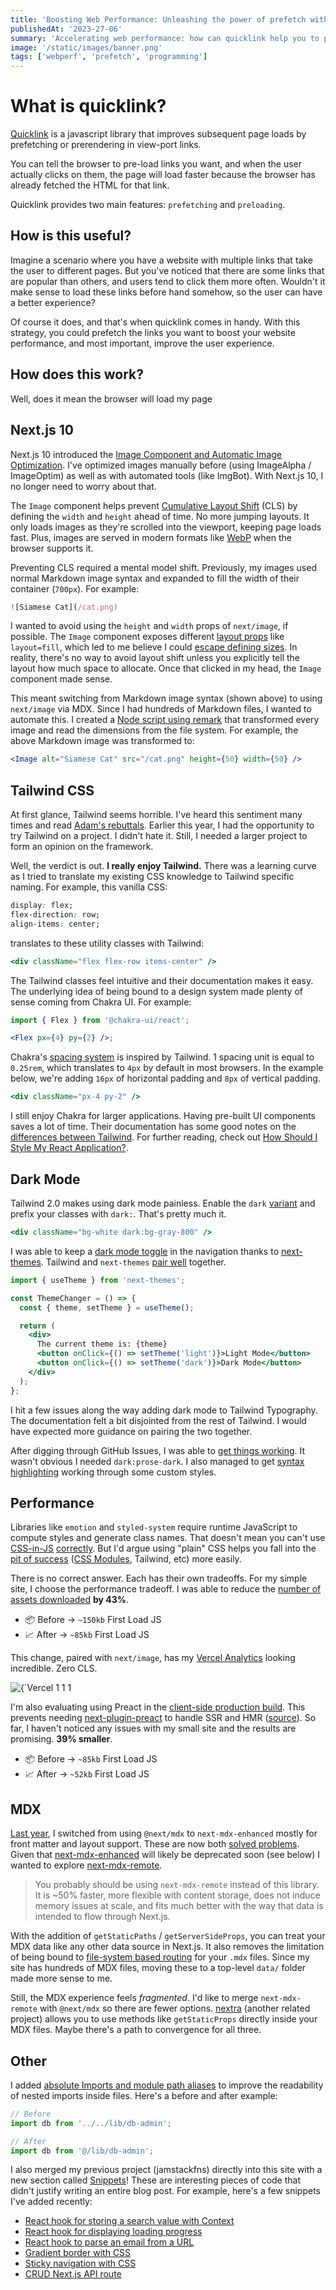 ```yaml
---
title: 'Boosting Web Performance: Unleashing the power of prefetch with quicklink'
publishedAt: '2023-27-06'
summary: 'Accelerating web performance: how can quicklink help you to prefetch links, improve user experience, and load content faster?'
image: '/static/images/banner.png'
tags: ['webperf', 'prefetch', 'programming']
---
```


# What is quicklink?

[Quicklink](https://github.com/GoogleChromeLabs/quicklink) is a javascript library that improves subsequent page loads by prefetching or prerendering in view-port links.

You can tell the browser to pre-load links you want, and when the user
actually clicks on them, the page will load faster because
the browser has already fetched the HTML for that link.

Quicklink provides two main features: `prefetching` and `preloading`.

## How is this useful?

Imagine a scenario where you have a website with multiple links
that take the user to different pages. But you've noticed that there
are some links that are popular than others, and users tend to click them more often.
Wouldn't it make sense to load these links before hand somehow, so the
user can have a better experience?

Of course it does, and that's when quicklink comes in handy.
With this strategy, you could prefetch the links you want to boost
your website performance, and most important, improve the user experience.

## How does this work?

Well, does it mean the browser will load my page

## Next.js 10

Next.js 10 introduced the [Image Component and Automatic Image Optimization](https://nextjs.org/docs/basic-features/image-optimization). I've optimized images manually before (using ImageAlpha / ImageOptim) as well as with automated tools (like ImgBot). With Next.js 10, I no longer need to worry about that.

The `Image` component helps prevent [Cumulative Layout Shift](https://web.dev/cls/) (CLS) by defining the `width` and `height` ahead of time. No more jumping layouts. It only loads images as they're scrolled into the viewport, keeping page loads fast. Plus, images are served in modern formats like [WebP](https://developer.mozilla.org/en-US/docs/Web/Media/Formats/Image_types) when the browser supports it.

Preventing CLS required a mental model shift. Previously, my images used normal Markdown image syntax and expanded to fill the width of their container (`700px`). For example:

```jsx
![Siamese Cat](/cat.png)
```

I wanted to avoid using the `height` and `width` props of `next/image`, if possible. The `Image` component exposes different [layout props](https://nextjs.org/docs/api-reference/next/image#layout) like `layout=fill`, which led to me believe I could [escape defining sizes](https://github.com/vercel/next.js/blob/canary/examples/image-component/pages/layout-fill.js). In reality, there's no way to avoid layout shift unless you explicitly tell the layout how much space to allocate. Once that clicked in my head, the `Image` component made sense.

This meant switching from Markdown image syntax (shown above) to using `next/image` via MDX. Since I had hundreds of Markdown files, I wanted to automate this. I created a [Node script using remark](https://github.com/leerob/leerob.io/blob/master/scripts/markdown-to-next-image.js) that transformed every image and read the dimensions from the file system. For example, the above Markdown image was transformed to:

```jsx
<Image alt="Siamese Cat" src="/cat.png" height={50} width={50} />
```

## Tailwind CSS

At first glance, Tailwind seems horrible. I've heard this sentiment many times and read [Adam's rebuttals](https://adamwathan.me/css-utility-classes-and-separation-of-concerns/). Earlier this year, I had the opportunity to try Tailwind on a project. I didn't hate it. Still, I needed a larger project to form an opinion on the framework.

Well, the verdict is out. **I really enjoy Tailwind.** There was a learning curve as I tried to translate my existing CSS knowledge to Tailwind specific naming. For example, this vanilla CSS:

```css
display: flex;
flex-direction: row;
align-items: center;
```

translates to these utility classes with Tailwind:

```jsx
<div className="flex flex-row items-center" />
```

The Tailwind classes feel intuitive and their documentation makes it easy. The underlying idea of being bound to a design system made plenty of sense coming from Chakra UI. For example:

```jsx
import { Flex } from '@chakra-ui/react';

<Flex px={4} py={2} />;
```

Chakra's [spacing system](https://chakra-ui.com/docs/theming/theme#spacing) is inspired by Tailwind. 1 spacing unit is equal to `0.25rem`, which translates to `4px` by default in most browsers. In the example below, we're adding `16px` of horizontal padding and `8px` of vertical padding.

```jsx
<div className="px-4 py-2" />
```

I still enjoy Chakra for larger applications. Having pre-built UI components saves a lot of time. Their documentation has some good notes on the [differences between Tailwind](https://chakra-ui.com/docs/comparison#how-is-chakra-different-from-tailwind-css). For further reading, check out [How Should I Style My React Application?](/blog/css-with-react).

## Dark Mode

Tailwind 2.0 makes using dark mode painless. Enable the `dark` [variant](https://tailwindcss.com/docs/dark-mode) and prefix your classes with `dark:`. That's pretty much it.

```jsx
<div className="bg-white dark:bg-gray-800" />
```

I was able to keep a [dark mode toggle](https://github.com/leerob/leerob.io/blob/master/components/Container.js) in the navigation thanks to [next-themes](https://github.com/pacocoursey/next-themes). Tailwind and `next-themes` [pair well](https://github.com/pacocoursey/next-themes#with-tailwind) together.

```jsx
import { useTheme } from 'next-themes';

const ThemeChanger = () => {
  const { theme, setTheme } = useTheme();

  return (
    <div>
      The current theme is: {theme}
      <button onClick={() => setTheme('light')}>Light Mode</button>
      <button onClick={() => setTheme('dark')}>Dark Mode</button>
    </div>
  );
};
```

I hit a few issues along the way adding dark mode to Tailwind Typography. The documentation felt a bit disjointed from the rest of Tailwind. I would have expected more guidance on pairing the two together.

After digging through GitHub Issues, I was able to [get things working](https://github.com/leerob/leerob.io/blob/master/tailwind.config.js). It wasn't obvious I needed `dark:prose-dark`. I also managed to get [syntax highlighting](https://github.com/leerob/leerob.io/blob/master/styles/global.css) working through some custom styles.

## Performance

Libraries like `emotion` and `styled-system` require runtime JavaScript to compute styles and generate class names. That doesn't mean you can't use [CSS-in-JS](https://github.com/callstack/linaria) [correctly](https://github.com/ben-rogerson/twin.macro). But I'd argue using "plain" CSS helps you fall into the [pit of success](https://blog.codinghorror.com/falling-into-the-pit-of-success/) ([CSS Modules](https://nextjs.org/docs/basic-features/built-in-css-support), Tailwind, etc) more easily.

There is no correct answer. Each has their own tradeoffs. For my simple site, I choose the performance tradeoff. I was able to reduce the [number of assets downloaded](https://nextjs.org/docs/api-reference/cli#build) **by 43%**.

- 📦 Before → `~150kb` First Load JS
- 📈 After → `~85kb` First Load JS

This change, paired with `next/image`, has my [Vercel Analytics](https://vercel.com/docs/analytics) looking incredible. Zero CLS.

<Link href="/">
  <Image
    alt={`Vercel Analytics`}
    src={`/static/images/example/report.png`}
    width={1000}
    height={500}
  />
</Link>

<span className="inline-grid grid-cols-3 gap-x-4">
  <span>1</span>
  <span>1</span>
  <span>1</span>
</span>

I'm also evaluating using Preact in the [client-side production build](https://github.com/leerob/leerob.io/commit/74a3ebb14b81f785ea96f9c73fbe4f6c2463679c). This prevents needing [next-plugin-preact](https://github.com/preactjs/next-plugin-preact) to handle SSR and HMR ([source](https://blogify.dev/egoist/how-i-made-my-next-js-build-50-percent-smaller)). So far, I haven't noticed any issues with my small site and the results are promising. **39% smaller**.

- 📦 Before → `~85kb` First Load JS
- 📈 After → `~52kb` First Load JS

## MDX

[Last year](/blog/mdx), I switched from using `@next/mdx` to `next-mdx-enhanced` mostly for front matter and layout support. These are now both [solved problems](https://nextjs.org/blog/markdown). Given that [next-mdx-enhanced](https://github.com/hashicorp/next-mdx-enhanced) will likely be deprecated soon (see below) I wanted to explore [next-mdx-remote](https://github.com/hashicorp/next-mdx-remote).

> You probably should be using `next-mdx-remote` instead of this library. It is ~50% faster, more flexible with content storage, does not induce memory issues at scale, and fits much better with the way that data is intended to flow through Next.js.

With the addition of `getStaticPaths` / `getServerSideProps`, you can treat your MDX data like any other data source in Next.js. It also removes the limitation of being bound to [file-system based routing](https://nextjs.org/docs/basic-features/pages) for your `.mdx` files. Since my site has hundreds of MDX files, moving these to a top-level `data/` folder made more sense to me.

Still, the MDX experience feels _fragmented_. I'd like to merge `next-mdx-remote` with `@next/mdx` so there are fewer options. [nextra](https://github.com/shuding/nextra) (another related project) allows you to use methods like `getStaticProps` directly inside your MDX files. Maybe there's a path to convergence for all three.

## Other

I added [absolute Imports and module path aliases](https://nextjs.org/docs/advanced-features/module-path-aliases) to improve the readability of nested imports inside files. Here's a before and after example:

```jsx
// Before
import db from '../../lib/db-admin';

// After
import db from '@/lib/db-admin';
```

I also merged my previous project (jamstackfns) directly into this site with a new section called [Snippets](/snippets)! These are interesting pieces of code that didn't justify writing an entire blog post. For example, here's a few snippets I've added recently:

- [React hook for storing a search value with Context](/snippets/search)
- [React hook for displaying loading progress](/snippets/loading-progress)
- [React hook to parse an email from a URL](/snippets/email-query-params)
- [Gradient border with CSS](/snippets/gradient-border)
- [Sticky navigation with CSS](/snippets/sticky-nav)
- [CRUD Next.js API route](/snippets/crud-api-route)
